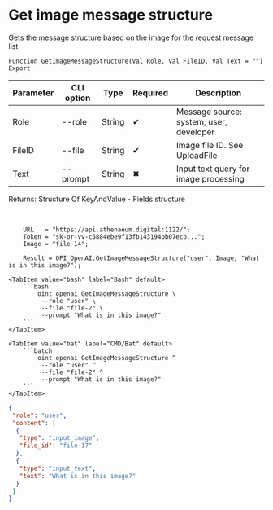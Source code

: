 ﻿---
sidebar_position: 5
description: Get image message structure and other functions to work with OpenAI in the Open Integration Package, a free open-source integration library for 1C:Enterprise 8, OneScript and CLI
keywords: [1C, 1С, 1С:Enterprise, 1С:Enterprise 8.3, API, Integration, Services, Exchange, OneScript, CLI, OpenAI]
---


# Get image message structure
 Gets the message structure based on the image for the request message list



`Function GetImageMessageStructure(Val Role, Val FileID, Val Text = "") Export`

  | Parameter | CLI option | Type | Required | Description |
  |-|-|-|-|-|
  | Role | --role | String | &#x2714; | Message source: system, user, developer |
  | FileID | --file | String | &#x2714; | Image file ID. See UploadFile |
  | Text | --prompt | String | &#x2716; | Input text query for image processing |

  
  Returns:  Structure Of KeyAndValue - Fields structure

<br/>




```bsl title="1C:Enterprise/OneScript code example"
    URL   = "https://api.athenaeum.digital:1122/";
    Token = "sk-or-vv-c5884ebe9f13fb143194bb07ecb...";
    Image = "file-14";

    Result = OPI_OpenAI.GetImageMessageStructure("user", Image, "What is in this image?");
```
 

 <Tabs>
  
    <TabItem value="bash" label="Bash" default>
        ```bash
            oint openai GetImageMessageStructure \
             --role "user" \
             --file "file-2" \
             --prompt "What is in this image?"
        ```
    </TabItem>
  
    <TabItem value="bat" label="CMD/Bat" default>
        ```batch
            oint openai GetImageMessageStructure ^
             --role "user" ^
             --file "file-2" ^
             --prompt "What is in this image?"
        ```
    </TabItem>
</Tabs>


```json title="Result"
{
 "role": "user",
 "content": [
  {
   "type": "input_image",
   "file_id": "file-17"
  },
  {
   "type": "input_text",
   "text": "What is in this image?"
  }
 ]
}
```
